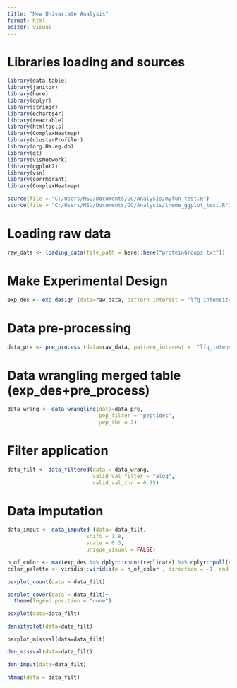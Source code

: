 ```yaml
---
title: "New Univariate Analysis"
format: html
editor: visual
---
```


# Libraries loading and sources

```r
library(data.table)
library(janitor)
library(here)
library(dplyr)
library(stringr)
library(echarts4r)
library(reactable)
library(htmltools)
library(ComplexHeatmap)
library(clusterProfiler)
library(org.Hs.eg.db)
library(gt)
library(visNetwork)
library(ggplot2)
library(vsn)
library(corrmorant)
library(ComplexHeatmap)

source(file = "C:/Users/MSU/Documents/GC/Analysis/myfun_test.R")
source(file = "C:/Users/MSU/Documents/GC/Analysis/theme_ggplot_test.R")
```

# Loading raw data

```r
raw_data <- loading_data(file_path = here::here("proteinGroups.txt"))
```

# Make Experimental Design

```r
exp_des <- exp_design (data=raw_data, pattern_interest = "lfq_intensity_bc_")
```

# Data pre-processing

```r


data_pre <- pre_process (data=raw_data, pattern_interest =  "lfq_intensity_bc_")
```

# Data wrangling merged table (exp_des+pre_process)

```r
data_wrang <- data_wrangling(data=data_pre,
                             pep_filter = "peptides",
                             pep_thr = 2)
```

# Filter application

```r
data_filt <- data_filtered(data = data_wrang,
                           valid_val_filter = "alog",
                           valid_val_thr = 0.75)
```

# Data imputation

```r
data_imput <- data_imputed (data= data_filt,
                         shift = 1.8, 
                         scale = 0.3, 
                         unique_visual = FALSE)

```

```r
n_of_color <- max(exp_des %>% dplyr::count(replicate) %>% dplyr::pull(n))
color_palette <- viridis::viridis(n = n_of_color , direction = -1, end = 0.70, begin = 0.30)

```

```r
barplot_count(data = data_filt)
```

```r
barplot_cover(data = data_filt)+
  theme(legend.position = "none")
```

```r
boxplot(data=data_filt)
```

```r
densityplot(data=data_filt)
```

```rPlot
barplot_missval(data=data_filt)
```

```r
den_missval(data=data_filt)
```

```r
den_imput(data=data_filt)    
```

```r
htmap(data = data_filt)
```
